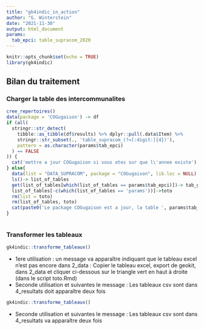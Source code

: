 ```yaml
---
title: "gk4indic_in_action"
author: "G. Winterstein"
date: "2021-11-30"
output: html_document
params:
  tab_epci: table_supracom_2020
---
```


```r
knitr::opts_chunk$set(echo = TRUE)
library(gk4indic)
```

## Bilan du traitement

### Charger la table des intercommunalites

```r
cree_repertoires()
data(package = 'COGugaison') -> df
if (all(
  stringr::str_detect(
    tibble::as_tibble(df$results) %>% dplyr::pull(.data$Item) %>%
    stringr::str_subset(., 'table_supracom_(?=[:digit:]{4})'),
    pattern = as.character(params$tab_epci)
  ) == FALSE
)) {
  cat('mettre a jour COGugaison si vous etes sur que l\'annee existe')
} else{
  data(list = "DATA_SUPRACOM", package = "COGugaison", lib.loc = NULL)
  ls()-> list_of_tables
  get(list_of_tables[which(list_of_tables == params$tab_epci)])-> tab_geo
  list_of_tables[-c(which(list_of_tables == 'params'))]->toto
  rm(list = toto)
  rm(list_of_tables, toto)
  cat(paste0('Le package COGugaison est a jour, la table ', params$tab_epci,' a été chargée'))
}
    
```

### Transformer les tableaux

```r

gk4indic::transforme_tableaux()
```

-   1ere utilisation : un message va apparaître indiquant que le tableau excel n'est pas encore dans 2_data : Copier le tableau excel, export de geokit, dans 2_data et cliquer ci-dessous sur le triangle vert en haut à droite (dans le script toto.Rmd)
-   Seconde utilisation et suivantes le message : Les tableaux csv sont dans 4_resultats doit apparaître deux fois

```r
gk4indic::transforme_tableaux()
```

-   Seconde utilisation et suivantes le message : Les tableaux csv sont dans 4_resultats va apparaître deux fois
